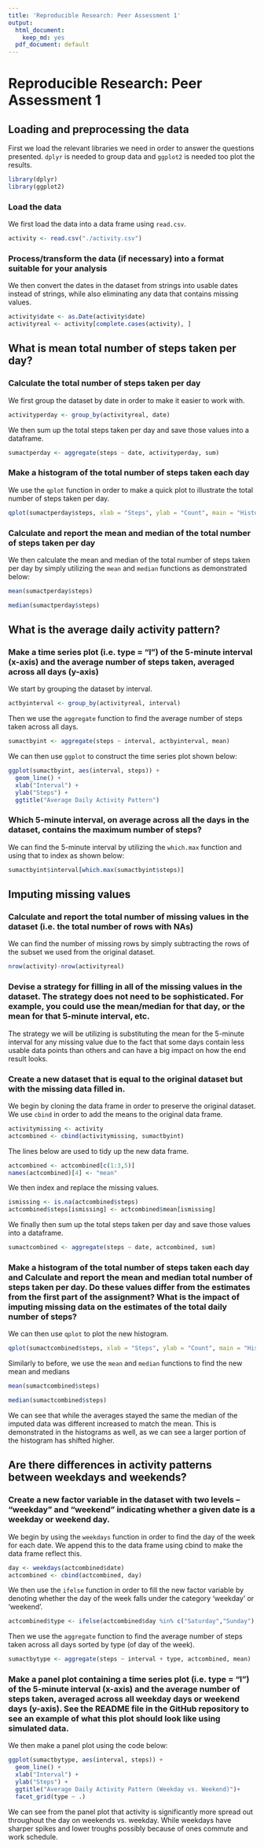 ```yaml
---
title: 'Reproducible Research: Peer Assessment 1'
output: 
  html_document:
    keep_md: yes
  pdf_document: default
---
```


# Reproducible Research: Peer Assessment 1

## Loading and preprocessing the data
First we load the relevant libraries we need in order to answer the questions presented. ```dplyr``` is needed to group data and ```ggplot2``` is needed too plot the results.
```r
library(dplyr)
library(ggplot2)
```

### Load the data
We first load the data into a data frame using ```read.csv```.
```r
activity <- read.csv("./activity.csv")
```

### Process/transform the data (if necessary) into a format suitable for your analysis
We then convert the dates in the dataset from strings into usable dates instead of strings, while also eliminating any data that contains missing values.
```r
activity$date <- as.Date(activity$date)
activityreal <- activity[complete.cases(activity), ]
```

## What is mean total number of steps taken per day?

### Calculate the total number of steps taken per day
We first group the dataset by date in order to make it easier to work with.
```r
activityperday <- group_by(activityreal, date)
```
We then sum up the total steps taken per day and save those values into a dataframe.
```r
sumactperday <- aggregate(steps ~ date, activityperday, sum)
```

### Make a histogram of the total number of steps taken each day
We use the ```qplot``` function in order to make a quick plot to illustrate the total number of steps taken per day.
```r
qplot(sumactperday$steps, xlab = "Steps", ylab = "Count", main = "Histogram of Total Number of Steps per Day", bins = 30)
```

### Calculate and report the mean and median of the total number of steps taken per day
We then calculate the mean and median of the total number of steps taken per day by simply utilizing the ```mean``` and ```median``` functions as demonstrated below:
```r
mean(sumactperday$steps)
```
```r
median(sumactperday$steps)
```

## What is the average daily activity pattern?
### Make a time series plot (i.e. type = "l") of the 5-minute interval (x-axis) and the average number of steps taken, averaged across all days (y-axis)
We start by grouping the dataset by interval.
```r
actbyinterval <- group_by(activityreal, interval)
```
Then we use the ```aggregate``` function to find the average number of steps taken across all days.
```r
sumactbyint <- aggregate(steps ~ interval, actbyinterval, mean)
```
We can then use ```ggplot``` to construct the time series plot shown below:
```r
ggplot(sumactbyint, aes(interval, steps)) +
  geom_line() +
  xlab("Interval") +
  ylab("Steps") +
  ggtitle("Average Daily Activity Pattern")
```

### Which 5-minute interval, on average across all the days in the dataset, contains the maximum number of steps?
We can find the 5-minute interval by utilizing the ```which.max``` function and using that to index as shown below:
```r
sumactbyint$interval[which.max(sumactbyint$steps)]
```
## Imputing missing values
### Calculate and report the total number of missing values in the dataset (i.e. the total number of rows with NAs)
We can find the number of missing rows by simply subtracting the rows of the subset we used from the original dataset.
```r
nrow(activity)-nrow(activityreal)
```
### Devise a strategy for filling in all of the missing values in the dataset. The strategy does not need to be sophisticated. For example, you could use the mean/median for that day, or the mean for that 5-minute interval, etc.
The strategy we will be utilizing is substituting the mean for the 5-minute interval for any missing value due to the fact that some days contain less usable data points than others and can have a big impact on how the end result looks. 

### Create a new dataset that is equal to the original dataset but with the missing data filled in.
We begin by cloning the data frame in order to preserve the original dataset. We use ```cbind``` in order to add the means to the original data frame.
```r
activitymissing <- activity
actcombined <- cbind(activitymissing, sumactbyint)
```
The lines below are used to tidy up the new data frame.
```r
actcombined <- actcombined[c(1:3,5)]
names(actcombined)[4] <- "mean"
```
We then index and replace the missing values.
```r
ismissing <- is.na(actcombined$steps)
actcombined$steps[ismissing] <- actcombined$mean[ismissing]
```
We finally then sum up the total steps taken per day and save those values into a dataframe.
```r
sumactcombined <- aggregate(steps ~ date, actcombined, sum)
```

### Make a histogram of the total number of steps taken each day and Calculate and report the mean and median total number of steps taken per day. Do these values differ from the estimates from the first part of the assignment? What is the impact of imputing missing data on the estimates of the total daily number of steps?
We can then use ```qplot``` to plot the new histogram.
```r
qplot(sumactcombined$steps, xlab = "Steps", ylab = "Count", main = "Histogram of Total Number of Steps per Day")
```

Similarly to before, we use the ```mean``` and ```median``` functions to find the new mean and medians
```r
mean(sumactcombined$steps)
```
```r
median(sumactcombined$steps)
```
We can see that while the averages stayed the same the median of the imputed data was different increased to match the mean. This is demonstrated in the histograms as well, as we can see a larger portion of the histogram has shifted higher.

## Are there differences in activity patterns between weekdays and weekends?

### Create a new factor variable in the dataset with two levels – “weekday” and “weekend” indicating whether a given date is a weekday or weekend day.
We begin by  using the ```weekdays``` function in order to find the day of the week for each date. We append this to the data frame using cbind to make the data frame reflect this.
```r
day <- weekdays(actcombined$date)
actcombined <- cbind(actcombined, day)
```
We then use the ```ifelse``` function in order to fill the new factor variable by denoting whether the day of the week falls under the category 'weekday' or 'weekend'.
```r
actcombined$type <- ifelse(actcombined$day %in% c("Saturday","Sunday"), "weekend", "weekday")
```
Then we use the ```aggregate``` function to find the average number of steps taken across all days sorted by type (of day of the week).
```r
sumactbytype <- aggregate(steps ~ interval + type, actcombined, mean)
```

### Make a panel plot containing a time series plot (i.e. type = "l") of the 5-minute interval (x-axis) and the average number of steps taken, averaged across all weekday days or weekend days (y-axis). See the README file in the GitHub repository to see an example of what this plot should look like using simulated data.
We then make a panel plot using the code below: 
```r
ggplot(sumactbytype, aes(interval, steps)) +
  geom_line() +
  xlab("Interval") +
  ylab("Steps") +
  ggtitle("Average Daily Activity Pattern (Weekday vs. Weekend)")+
  facet_grid(type ~ .)
```

We can see from the panel plot that activity is significantly more spread out throughout the day on weekends vs. weekday. While weekdays have sharper spikes and lower troughs possibly because of ones commute and work schedule.